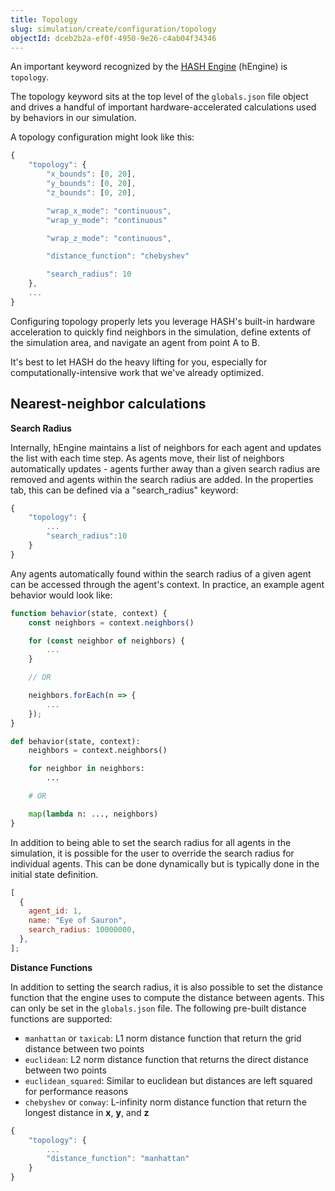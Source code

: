 ```yaml
---
title: Topology
slug: simulation/create/configuration/topology
objectId: dceb2b2a-ef0f-4950-9e26-c4ab04f34346
---
```


An important keyword recognized by the [HASH Engine](https://hash.ai/platform/engine) (hEngine) is `topology`.

The topology keyword sits at the top level of the `globals.json` file object and drives a handful of important hardware-accelerated calculations used by behaviors in our simulation.

A topology configuration might look like this:

```javascript
{
    "topology": {
        "x_bounds": [0, 20],
        "y_bounds": [0, 20],
        "z_bounds": [0, 20],

        "wrap_x_mode": "continuous",
        "wrap_y_mode": "continuous"

        "wrap_z_mode": "continuous",

        "distance_function": "chebyshev"

        "search_radius": 10
    },
    ...
}
```

Configuring topology properly lets you leverage HASH's built-in hardware acceleration to quickly find neighbors in the simulation, define extents of the simulation area, and navigate an agent from point A to B.

<Hint style="success">
  It's best to let HASH do the heavy lifting for you, especially for
  computationally-intensive work that we've already optimized.
</Hint>

## Nearest-neighbor calculations

**Search Radius**

Internally, hEngine maintains a list of neighbors for each agent and updates the list with each time step. As agents move, their list of neighbors automatically updates - agents further away than a given search radius are removed and agents within the search radius are added. In the properties tab, this can be defined via a "search_radius" keyword:

```javascript
{
    "topology": {
        ...
        "search_radius":10
    }
}
```

Any agents automatically found within the search radius of a given agent can be accessed through the agent's context. In practice, an example agent behavior would look like:

<Tabs>
<Tab title="JavaScript" >

```javascript
function behavior(state, context) {
    const neighbors = context.neighbors()

    for (const neighbor of neighbors) {
        ...
    }

    // OR

    neighbors.forEach(n => {
        ...
    });
}
```

</Tab>

<Tab title="Python" >

```python
def behavior(state, context):
    neighbors = context.neighbors()

    for neighbor in neighbors:
        ...

    # OR

    map(lambda n: ..., neighbors)
}
```

</Tab>
</Tabs>

In addition to being able to set the search radius for all agents in the simulation, it is possible for the user to override the search radius for individual agents. This can be done dynamically but is typically done in the initial state definition.

```javascript
[
  {
    agent_id: 1,
    name: "Eye of Sauron",
    search_radius: 10000000,
  },
];
```

**Distance Functions**

In addition to setting the search radius, it is also possible to set the distance function that the engine uses to compute the distance between agents. This can only be set in the `globals.json` file. The following pre-built distance functions are supported:

- `manhattan` or `taxicab`: L1 norm distance function that return the grid distance between two points
- `euclidean`: L2 norm distance function that returns the direct distance between two points
- `euclidean_squared`: Similar to euclidean but distances are left squared for performance reasons
- `chebyshev` or `conway`: L-infinity norm distance function that return the longest distance in **x**, **y**, and **z**

```javascript
{
    "topology": {
        ...
        "distance_function": "manhattan"
    }
}
```

